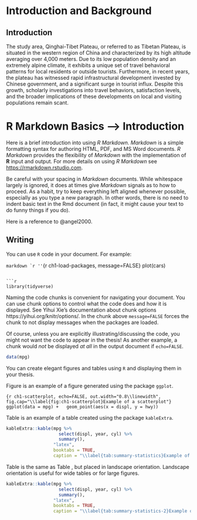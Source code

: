 <!--
This is for including Chapter 1.  Notice that it's also good practice to name your chunk.  This will help you debug potential issues as you knit.  The chunk above is called intro and the one below is called chapter1.  Feel free to change the name of the Rmd file as you wish, but don't forget to change it here from chap1.Rmd.
-->

<!--
The {#rmd-basics} text after the chapter declaration will allow us to link throughout the document back to the beginning of Chapter 1.  These labels will automatically be generated (if not specified) by changing the spaces to hyphens and capital letters to lowercase.  Look for the reference to this label at the beginning of Chapter 2.
-->

# Introduction and Background

## Introduction



The study area, Qinghai-Tibet Plateau, or referred to as Tibetan Plateau, is situated in the western region of China and characterized by its high altitude averaging over 4,000 meters. Due to its low population density and an extremely alpine climate, it exhibits a unique set of travel behavioral patterns for local residents or outside tourists. Furthermore, in recent years, the plateau has witnessed rapid infrastructural development invested by Chinese government, and a significant surge in tourist influx. Despite this growth, scholarly investigations into travel behaviors, satisfaction levels, and the broader implications of these developments on local and visiting populations remain scant.






# R Markdown Basics --> Introduction {#rmd-basics}
<!--
Would treat each first-level header as a separate chapter
-->
<!--
can change "#rmd-basics" to "intro" to replace the "Chapter X"

don't know why this is helpful
-->

Here is a brief introduction into using _R Markdown_. _Markdown_ is a simple formatting syntax for authoring HTML, PDF, and MS Word documents. _R Markdown_ provides the flexibility of _Markdown_ with the implementation of **R** input and output.  For more details on using _R Markdown_ see <https://rmarkdown.rstudio.com>.  

Be careful with your spacing in _Markdown_ documents.  While whitespace largely is ignored, it does at times give _Markdown_ signals as to how to proceed. As a habit, try to keep everything left aligned whenever possible, especially as you type a new paragraph. In other words, there is no need to indent basic text in the Rmd document (in fact, it might cause your text to do funny things if you do).

Here is a reference to @angel2000.

## Writing

You can use `R` code in your document. For example:

````markdown
`r ''````{r ch1-load-packages, message=FALSE}
plot(cars)
```

```r
library(tidyverse)
```

Naming the code chunks is convenient for navigating your document. You can use chunk options to control what the code does and how it is displayed. See Yihui Xie's documentation about chunk options https://yihui.org/knitr/options/. In the chunk above `message=FALSE` forces the chunk to not display messages when the packages are loaded.

Of course, unless you are explicitly illustrating/discussing the code, you might not want the code to appear in the thesis! As another example, a chunk would _not_ be displayed _at all_ in the output document if `echo=FALSE`.

```r
data(mpg)
```

You can create elegant figures and tables using `R` and displaying them in your thesis.

Figure \ref{fig:ch1-scatterplot} is an example of a figure generated using the package `ggplot`.

```{r ch1-scatterplot, echo=FALSE, out.width="0.8\\linewidth", fig.cap="\\label{fig:ch1-scatterplot}Example of a scatterplot"}
ggplot(data = mpg) +
  geom_point(aes(x = displ, y = hwy))
```

Table \ref{tab:summary-statistics} is an example of a table created using the package `kableExtra`.

```r
kableExtra::kable(mpg %>%
                    select(displ, year, cyl) %>%
                    summary(),
                  "latex",
                  booktabs = TRUE,
                  caption = "\\label{tab:summary-statistics}Example of a table with summary statistics")
```

Table \ref{tab:summary-statistics-2} is the same as Table \ref{tab:summary-statistics}, but placed in landscape orientation. Landscape orientation is useful for wide tables or for large figures.

<!-- To use landscape orientation start a new page with \newpage and begin the landscape with \begin{landscape}-->

<!-- You can have one or multiple pages in landscape, and when you are ready to switch to portrait orientation remember to end the landscape with \end{landscape} -->

\newpage
\blandscape
<!-- if you want to use landscape -->
 

```r
kableExtra::kable(mpg %>%
                    select(displ, year, cyl) %>%
                    summary(),
                  "latex",
                  booktabs = TRUE,
                  caption = "\\label{tab:summary-statistics-2}Example of a table in a landscape page")
```

\elandscape
\newpage
